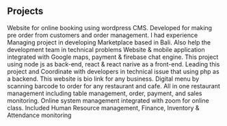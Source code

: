 ## Projects

<ProjectCard title="Online Booking" link="https://popsbite.com" bg="linear-gradient(to right, rgb(0, 146, 69) 0%, rgb(252, 238, 33) 100%)">
Website for online booking using wordpress CMS. Developed for making pre order from customers and order management.
</ProjectCard>
<ProjectCard title="Project Manager" link="https://cocoonline.co.id" bg="linear-gradient(90deg, rgba(87,14,136,1) 3%, rgba(253,29,29,1) 100%, rgba(252,176,69,1) 100%)">
I had experience Managing project in developing Marketplace based in Bali. Also help the development team in technical problems
</ProjectCard>
<ProjectCard title="Delivery service" link="https://popsgo.id" bg="linear-gradient(90deg, rgba(112,27,133,1) 0%, rgba(53,124,165,1) 23%, rgba(185,20,79,1) 81%)">
Website & mobile application integrated with Google maps, payment & firebase chat engine. This project using node js as back-end, react & react narive as a front-end.
</ProjectCard>
<ProjectCard title="Bio Link Project Lead" link="https://yuhub.net" bg="linear-gradient(90deg, rgba(5,147,173,1) 0%, rgba(115,91,110,1) 39%, rgba(165,53,76,1) 58%, rgba(165,109,53,1) 96%)">
Leading this project and Coordinate with developers in technical issue that using php as a backend. This website is bio link for any business. 
</ProjectCard>
<ProjectCard title="Digital Menu" link="http://digi-product.herokuapp.com/public/" bg="linear-gradient(90deg, rgba(2,0,36,1) 0%, rgba(9,9,121,1) 54%, rgba(0,212,255,1) 100%)">
Digital menu by scanning barcode to order for any restaurant and cafe. All in one restaurant management including table management, order, payment, and sales monitoring.
</ProjectCard>
<ProjectCard title="Smartschool System" link="https://dev.nouvacore.com/smartschool" bg="linear-gradient(90deg, rgba(62,2,102,1) 3%, rgba(155,10,232,1) 100%, rgba(252,176,69,1) 100%)">
Online system management integrated with zoom for online class. Included Human Resource management, Finance, Inventory & Attendance monitoring
</ProjectCard>
